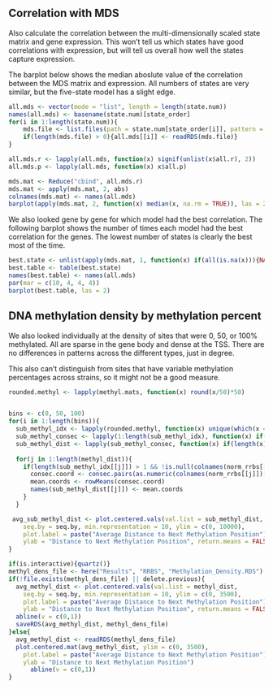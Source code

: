 
## Correlation with MDS
Also calculate the correlation between the multi-dimensionally scaled
state matrix and gene expression. This won't tell us which states
have good correlations with expression, but will tell us overall
how well the states capture expression.

The barplot below shows the median aboslute value of the correlation 
between the MDS matrix and expression. All numbers of states are very
similar, but the five-state model has a slight edge. 

```r
all.mds <- vector(mode = "list", length = length(state.num))
names(all.mds) <- basename(state.num)[state_order]
for(i in 1:length(state.num)){
	mds.file <- list.files(path = state.num[state_order[i]], pattern = "MDS_Expression_Cor", full.names = TRUE)
	if(length(mds.file) > 0){all.mds[[i]] <- readRDS(mds.file)}
}

all.mds.r <- lapply(all.mds, function(x) signif(unlist(x$all.r), 2))
all.mds.p <- lapply(all.mds, function(x) x$all.p)

mds.mat <- Reduce("cbind", all.mds.r)
mds.mat <- apply(mds.mat, 2, abs)
colnames(mds.mat) <- names(all.mds)
barplot(apply(mds.mat, 2, function(x) median(x, na.rm = TRUE)), las = 2)
```

We also looked gene by gene for which model had the best correlation.
The following barplot shows the number of times each model had the 
best correlation for the genes. The lowest number of states is clearly
the best most of the time.

```r
best.state <- unlist(apply(mds.mat, 1, function(x) if(all(is.na(x))){NA}else{which.max(x)}))
best.table <- table(best.state)
names(best.table) <- names(all.mds)
par(mar = c(10, 4, 4, 4))
barplot(best.table, las = 2)
```

## DNA methylation density by methylation percent

We also looked individually at the density of sites that were 0, 50, or 100% methylated.
All are sparse in the gene body and dense at the TSS. There are no differences in patterns
across the different types, just in degree.

This also can't distinguish from sites that have variable methylation percentages
across strains, so it might not be a good measure. 

```r
rounded.methyl <- lapply(methyl.mats, function(x) round(x/50)*50)


bins <- c(0, 50, 100)
for(i in 1:length(bins)){
  sub_methyl_idx <- lapply(rounded.methyl, function(x) unique(which(x == bins[i], arr.ind = TRUE)[,2]))
  sub_methyl_consec <- lapply(1:length(sub_methyl_idx), function(x) if(length(sub_methyl_idx[[x]]) > 1){consec.pairs(as.numeric(colnames(rounded.methyl[[x]])[sub_methyl_idx[[x]]]))}else{NA})
  sub_methyl_dist <- lapply(sub_methyl_consec, function(x) if(length(x) >  1){x[,2] - x[,1]}else{NA})
  
  for(j in 1:length(methyl_dist)){
    if(length(sub_methyl_idx[[j]]) > 1 && !is.null(colnames(norm_rrbs[[j]]))){
      consec.coord <- consec.pairs(as.numeric(colnames(norm_rrbs[[j]])[sub_methyl_idx[[j]]]))
      mean.coords <- rowMeans(consec.coord)
      names(sub_methyl_dist[[j]]) <- mean.coords
    }
  }

 avg_sub_methyl_dist <- plot.centered.vals(val.list = sub_methyl_dist, 
    seq.by = seq.by, min.representation = 10, ylim = c(0, 10000),
    plot.label = paste("Average Distance to Next Methylation Position"),
    ylab = "Distance to Next Methylation Position", return.means = FALSE)
}

if(is.interactive){quartz()}
methyl_dens_file <- here("Results", "RRBS", "Methylation_Density.RDS")
if(!file.exists(methyl_dens_file) || delete.previous){
  avg_methyl_dist <- plot.centered.vals(val.list = methyl_dist, 
    seq.by = seq.by, min.representation = 10, ylim = c(0, 3500),
    plot.label = paste("Average Distance to Next Methylation Position"),
    ylab = "Distance to Next Methylation Position", return.means = FALSE)
  abline(v = c(0,1))
  saveRDS(avg_methyl_dist, methyl_dens_file)
}else{
  avg_methyl_dist <- readRDS(methyl_dens_file)
  plot.centered.mat(avg_methyl_dist, ylim = c(0, 3500),
    plot.label = paste("Average Distance to Next Methylation Position"),
    ylab = "Distance to Next Methylation Position")
      abline(v = c(0,1))
}
```




